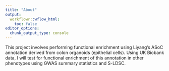 ```yaml
---
title: "About"
output:
  workflowr::wflow_html:
    toc: false
editor_options:
  chunk_output_type: console
---
```


This project involves performing functional enrichment using Liyang's ASoC annotation derived from colon organoids (epithelial cells). Using UK Biobank data, I will test for functional enrichment of this annotation in other phenotypes using GWAS summary statistics and S-LDSC.